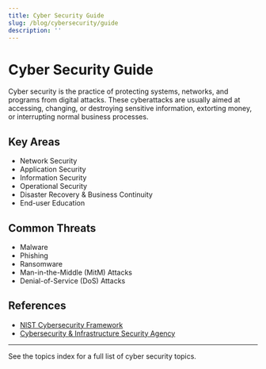 ```yaml
---
title: Cyber Security Guide
slug: /blog/cybersecurity/guide
description: ''
---
```

# Cyber Security Guide

Cyber security is the practice of protecting systems, networks, and programs from digital attacks. These cyberattacks are usually aimed at accessing, changing, or destroying sensitive information, extorting money, or interrupting normal business processes.

## Key Areas
- Network Security
- Application Security
- Information Security
- Operational Security
- Disaster Recovery & Business Continuity
- End-user Education

## Common Threats
- Malware
- Phishing
- Ransomware
- Man-in-the-Middle (MitM) Attacks
- Denial-of-Service (DoS) Attacks

## References
- [NIST Cybersecurity Framework](https://www.nist.gov/cyberframework)
- [Cybersecurity & Infrastructure Security Agency](https://www.cisa.gov/)

---

See the topics index for a full list of cyber security topics.
